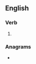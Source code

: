 ==English==

===Verb===
{{head|en|verb form}}

# {{en-third-person singular of|overtrain}}

===Anagrams===
* {{anagrams|en|overstrain}}